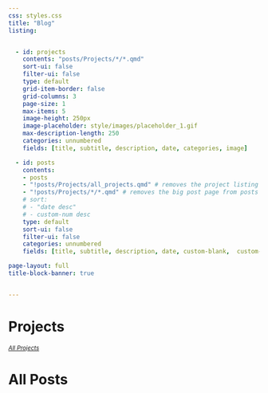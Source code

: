 ```yaml
---
css: styles.css
title: "Blog"
listing:


  - id: projects
    contents: "posts/Projects/*/*.qmd"
    sort-ui: false
    filter-ui: false
    type: default
    grid-item-border: false
    grid-columns: 3
    page-size: 1
    max-items: 5
    image-height: 250px
    image-placeholder: style/images/placeholder_1.gif
    max-description-length: 250
    categories: unnumbered
    fields: [title, subtitle, description, date, categories, image]

  - id: posts
    contents: 
    - posts
    - "!posts/Projects/all_projects.qmd" # removes the project listing page from posts
    - "!posts/Projects/*/*.qmd" # removes the big post page from posts (highlighted at top)
    # sort: 
    # - "date desc"
    # - custom-num desc
    type: default
    sort-ui: false
    filter-ui: false
    categories: unnumbered
    fields: [title, subtitle, description, date, custom-blank,  custom-series, custom-num, reading-time, categories, image]

page-layout: full
title-block-banner: true


---
```


# Projects
~[*All Projects*](posts/Projects/all_projects.qmd)~

::: {#projects}
:::

# All Posts

<script>window.runSidebar && window.runSidebar();</script>

::: {#posts}
:::